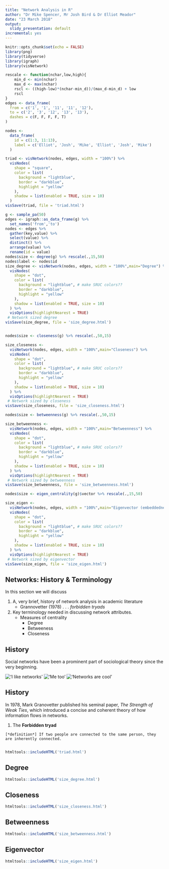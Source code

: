 ```yaml
---
title: "Network Analysis in R"
author: "Dr Mike Spencer, Mr Josh Bird & Dr Elliot Meador"
date: "23 March 2018"
output:
  slidy_presentation: default
incremental: yes
---
```


```r
knitr::opts_chunk$set(echo = FALSE)
library(png)
library(tidyverse)
library(igraph)
library(visNetwork)

rescale <- function(nchar,low,high){
    min_d <- min(nchar)
    max_d <- max(nchar)
    rscl <- ((high-low)*(nchar-min_d))/(max_d-min_d) + low
    rscl
}
edges <- data_frame(
  from = c('1', '1', '11', '11', '12'),
  to = c('2', '3', '12', '13', '13'),
  dashes = c(F, F, F, F, T)
)

nodes <-
  data_frame(
    id = c(1:3, 11:13),
    label = c('Elliot', 'Josh', 'Mike', 'Elliot', 'Josh', 'Mike')
  )

triad <- visNetwork(nodes, edges, width = "100%") %>%
  visNodes(
    shape = "square",
    color = list(
      background = "lightblue",
      border = "darkblue",
      highlight = "yellow"
    ),
    shadow = list(enabled = TRUE, size = 10)
  )
visSave(triad, file = 'triad.html')

g <- sample_pa(50)
edges <- igraph::as_data_frame(g) %>% 
  set_names('from','to')
nodes <- edges %>% 
  gather(key,value) %>% 
  select(value) %>% 
  distinct() %>% 
  arrange(value) %>% 
  rename(id = value)
nodes$size <- degree(g) %>% rescale(.,15,50)
nodes$label <- nodes$id
size_degree <- visNetwork(nodes, edges, width = "100%",main="Degree") %>%
  visNodes(
    shape = "dot",
    color = list(
      background = "lightblue", # make SRUC colors??
      border = "darkblue",
      highlight = "yellow"
    ),
    shadow = list(enabled = TRUE, size = 10)
  ) %>% 
  visOptions(highlightNearest = TRUE)
 # Network sized degree
visSave(size_degree, file = 'size_degree.html')


nodes$size <- closeness(g) %>% rescale(.,50,15)

size_closeness <- 
  visNetwork(nodes, edges, width = "100%",main="Closeness") %>%
  visNodes(
    shape = "dot",
    color = list(
      background = "lightblue", # make SRUC colors??
      border = "darkblue",
      highlight = "yellow"
    ),
    shadow = list(enabled = TRUE, size = 10)
  ) %>% 
  visOptions(highlightNearest = TRUE)
 # Network sized by closeness
visSave(size_closeness, file = 'size_closeness.html')

nodes$size <- betweenness(g) %>% rescale(.,50,15)

size_betweenness <- 
  visNetwork(nodes, edges, width = "100%",main="Betweenness") %>%
  visNodes(
    shape = "dot",
    color = list(
      background = "lightblue", # make SRUC colors??
      border = "darkblue",
      highlight = "yellow"
    ),
    shadow = list(enabled = TRUE, size = 10)
  ) %>% 
  visOptions(highlightNearest = TRUE)
 # Network sized by betweenness
visSave(size_betweenness, file = 'size_betweenness.html')

nodes$size <- eigen_centrality(g)$vector %>% rescale(.,15,50)

size_eigen <- 
  visNetwork(nodes, edges, width = "100%",main="Eigenvector (embeddedness)") %>%
  visNodes(
    shape = "dot",
    color = list(
      background = "lightblue", # make SRUC colors??
      border = "darkblue",
      highlight = "yellow"
    ),
    shadow = list(enabled = TRUE, size = 10)
  ) %>% 
  visOptions(highlightNearest = TRUE)
 # Network sized by eigenvector
visSave(size_eigen, file = 'size_eigen.html')

```

## Networks: History & Terminology 
In this section we will discuss 
 
 1. A, very brief, history of network analysis in academic literature
    + Grannovetter (1978)
         . . . *forbidden tryads*
 
 2. Key terminology needed in discussing network attributes. 
    + Measures of centrality
        - Degree
        - Betweeness
        - Closeness
        
        
## History
Social networks have been a prominent part of sociological theory since the very beginning.

   !['I like networks'](marx_1.png) !['Me too'](weber_pic.jpeg) !['Networks are cool'](emile_pic.jpeg)
   
   
## History
In 1978, Mark Granovetter published his seminal paper, *The Strength of Weak Ties*, which introduced a concise and coherent theory of how information flows in networks.

  1. The **Forbidden tryad**
  
    [*definition*] If two people are connected to the same person, they are inherently connected.
      
```r
htmltools::includeHTML('triad.html')
```



## Degree
```r
htmltools::includeHTML('size_degree.html')
```

## Closeness
```r
htmltools::includeHTML('size_closeness.html')
```


## Betweenness
```r
htmltools::includeHTML('size_betweenness.html')
```

## Eigenvector
```r
htmltools::includeHTML('size_eigen.html')
```







